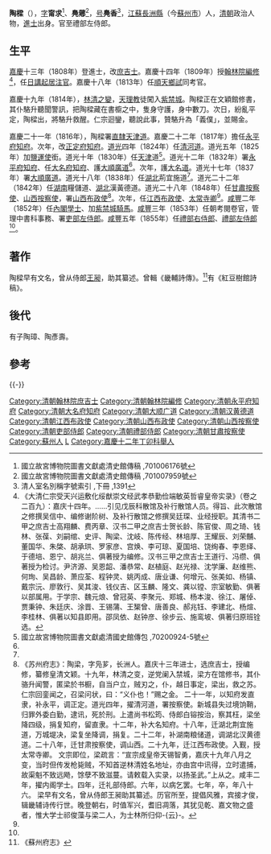 {{明清人物信息框
| 姓名 = 陶樑
| 原名 =
| 圖片名稱 = 陶樑.jpg
| 圖片大小 = 220px
| 圖片說明 = 《[[清代學者象傳|清代學者象傳]]》之陶樑像
| 最高職務 = 禮部左侍郎
| 國家 = 大清
| 爵位 =
| 籍貫 = [[江蘇|江蘇]][[長洲縣|長洲縣]]
| 族裔 = 漢族
| 旗籍 = 
| 字號 = 字甯求，號鳧薌
| 室名 = 紅豆樹館
| 諡號 = 
| 出生日期 = [[乾隆|乾隆]]三十七年（1772年）
| 出生地點 = 
| 逝世日期 = [[咸豐_(年號)|咸豐]]七年（1857年）
| 逝世地點 = 
| 墓葬 =
| 配偶 =
| 親屬 = 
| 出身 = 
*嘉慶十三年戊辰科進士出身
| 經歷 = 
| 著作 =
}}

'''陶樑'''（{{bd|1772年||1857年||T}}），[[表字|字]]'''甯求'''<ref>國立故宮博物院圖書文獻處清史館傳稿 ,701006176號</ref>、'''鳧薌'''<ref>國立故宮博物院圖書文獻處清史館傳稿 ,701007959號</ref>，[[号|号]]'''鳧香'''<ref>清人室名別稱字號索引 ,下冊 ,1391</ref>，[[江蘇|江蘇]][[長洲縣|長洲縣]]（今[[蘇州市|蘇州市]]）人，[[清朝|清朝]]政治人物，[[進士|進士]]出身。官至禮部左侍郎。

==生平==
[[嘉慶|嘉慶]]十三年（1808年）登進士，改[[庶吉士|庶吉士]]。嘉慶十四年（1809年）授[[翰林院編修|翰林院編修]]<ref>《大清仁宗受天兴运敷化绥猷崇文经武孝恭勤俭端敏英哲睿皇帝实录》（卷之二百九）：嘉庆十四年。……引见戊辰科散馆及补行散馆人员。得旨、此次散馆之修撰吴信中、编修谢阶树、及补行散馆之修撰吴廷琛、业经授职。其清书二甲之庶吉士高翔麟、费丙章、汉书二甲之庶吉士贺长龄、陈官俊、周之琦、钱林、张葆、刘嗣绾、史评、陶梁、沈岐、陈传经、林培厚、王耀辰、刘荣黼、董国华、朱棨、胡承珙、罗家彦、宫焕、李可琼、夏国培、饶绚春、李恩绎、于德培、恩宁、胡兆兰、俱著授为编修。汉书三甲之庶吉士王道行、冯缵、俱著授为检讨。尹济源、吴恩韶、潘恭常、赵植庭、赵光禄、沈学廉、赵维熊、何珣、吴昌龄、萧应荃、程钟灵、姚丙成、唐业谦、何增元、张美如、杨镇、戴宗沅、廖敦行、吴其浚、钱仪吉、区玉麟、隆文、龚以镗、宗室敏勤、俱著以部属用。于学宗、魏元烺、曾冠英、李聚元、郑城、杨本浚、徐江、屠倬、贾秉钟、朱廷庆、涂晋、王锡蒲、王榘曾、唐善良、郝兆钰、李建北、杨煊、李桂林、俱著以知县即用。邵凤依、赵钟彦、徐步云、施鸾坡、俱著归原班铨选。</ref>，任[[日講起居注官|日講起居注官]]。嘉慶十八年（1813年）任[[順天|順天]][[鄉試|鄉試]]同考官。

嘉慶十九年（1814年），[[癸酉之变|林清之變]]，[[天理教|天理教]]徒闖入[[紫禁城|紫禁城]]。陶樑正在文穎館修書，其仆駱升聽聞警訊，把陶樑藏在書櫥之中，隻身守護，身中數刀。次日，紛亂平定，陶樑出，將駱升救醒。仁宗迴鑾，聽說此事，贊駱升為「義僕」，並賜金。 

嘉慶二十一年（1816年），陶樑署[[直隸|直隸]][[天津道|天津道]]。嘉慶二十二年（1817年）擔任[[永平府|永平府]][[知府|知府]]。次年，改[[正定府|正定府]][[知府|知府]]。[[道光|道光]]四年（1824年）任[[清河道|清河道]]。道光五年（1825年）加[[鹽運使|鹽運使]]銜。道光十年（1830年）任[[天津|天津]]道<ref name="#1">國立故宮博物院圖書文獻處清國史館傳包 ,70200924-5號</ref>。道光十二年（1832年）署[[永平府|永平府]][[知府|知府]]、任[[大名府|大名府]][[知府|知府]]、護[[大順廣道|大順廣道]]<ref name="#1"/>。次年，護[[大名道|大名道]]。道光十七年（1837年）署[[大順廣道|大順廣道]]。道光十八年（1838年）任[[湖北|湖北]]荊宜施道<ref name="#1"/>。道光二十二年（1842年）任[[湖南|湖南]]糧儲道、[[湖北|湖北]]漢黃德道。道光二十八年（1848年）任[[甘肅|甘肅]][[按察使|按察使]]、[[山西|山西]][[按察使|按察使]]，署[[山西|山西]][[布政使|布政使]]<ref>《苏州府志》：陶梁，字凫芗，长洲人。嘉庆十三年进士，选庶吉士，授编修，纂修皇清文颖。十九年，林清之变，逆党阑入禁城，梁方在馆修书，其仆骆升闻警，匿梁於书橱，自当户立，贼刃之，仆，越日事定，梁出，救之苏。仁宗回銮闻之，召梁问状，曰：“义仆也！”赐之金。 二十一年，以知府发直隶，补永平，调正定。道光四年，擢清河道，署按察使。新城县失过境饷鞘，归罪外委白勤，逮讯，死於刑。上遣尚书松筠、侍郎白镕按治，察其枉，梁坐降四级，捐复知府，留直隶。十二年，补大名知府。十八年，迁湖北荆宜施道，万城堤决，梁复坐降调，捐复。二十二年，补湖南粮储道，调湖北汉黄德道。二十八年，迁甘肃按察使，调山西。二十九年，迁江西布政使。入觐，授太常寺卿。 文宗即位，梁疏言：“宣宗成皇帝天锡智勇，嘉庆十九年八月之变，当时但传发枪毙贼，不知首逆林清姓名地址，亦由宫中讯得，立时遣捕，故渠魁不致远飏，馀孽不致滋蔓。请敕载入实录，以扬圣武。”上从之。咸丰二年，擢内阁学士。四年，迁礼部侍郎。六年，以病乞罢。七年，卒，年八十六。 梁早有文名，曾从侍郎王昶助其纂述。历官所至，提倡风雅，宾接才俊，辑畿辅诗传行世。晚登朝右，时值军兴，耆旧凋落，其犹见乾、嘉文物之盛者，惟大学士祁俊藻与梁二人，为士林所归仰-{云}-。</ref>。次年，任[[江西|江西]][[布政使|布政使]]、[[太常寺卿|太常寺卿]]<ref name="#1"/>。[[咸豐|咸豐]]二年（1852年）任[[內閣學士|內閣學士]]、加[[紫禁城|紫禁城]][[騎馬|騎馬]]。[[咸豐|咸豐]]三年（1853年）任朝考閱卷官，管理中書科事務、署[[吏部左侍郎|吏部左侍郎]]。[[咸豐|咸豐]]五年（1855年）任[[禮部右侍郎|禮部右侍郎]]、[[禮部左侍郎|禮部左侍郎]]<ref name="#1"/>。

==著作==
陶樑早有文名，曾从侍郎[[王昶|王昶]]，助其纂述。曾輯《畿輔詩傳》。<ref>《蘇州府志》</ref>有《紅豆樹館詩稿》。

==後代==
有子陶璋、陶彥壽。

==參考==
{{reflist|2}}

{{-}}
{{嘉慶十三年戊辰科殿試金榜}}
{{DEFAULTSORT:Tao陶}}
[[Category:清朝翰林院庶吉士|Category:清朝翰林院庶吉士]]
[[Category:清朝翰林院編修|Category:清朝翰林院編修]]
[[Category:清朝永平府知府|Category:清朝永平府知府]]
[[Category:清朝大名府知府|Category:清朝大名府知府]]
[[Category:清朝大顺广道|Category:清朝大顺广道]]
[[Category:清朝汉黄德道|Category:清朝汉黄德道]]
[[Category:清朝江西布政使|Category:清朝江西布政使]]
[[Category:清朝山西布政使|Category:清朝山西布政使]]
[[Category:清朝山西按察使|Category:清朝山西按察使]]
[[Category:清朝吏部侍郎|Category:清朝吏部侍郎]]
[[Category:清朝禮部侍郎|Category:清朝禮部侍郎]]
[[Category:清朝甘肅按察使|Category:清朝甘肅按察使]]
[[Category:蘇州人|Category:蘇州人]]
[[Category:陶姓|L]]
[[Category:嘉慶十二年丁卯科舉人|Category:嘉慶十二年丁卯科舉人]]